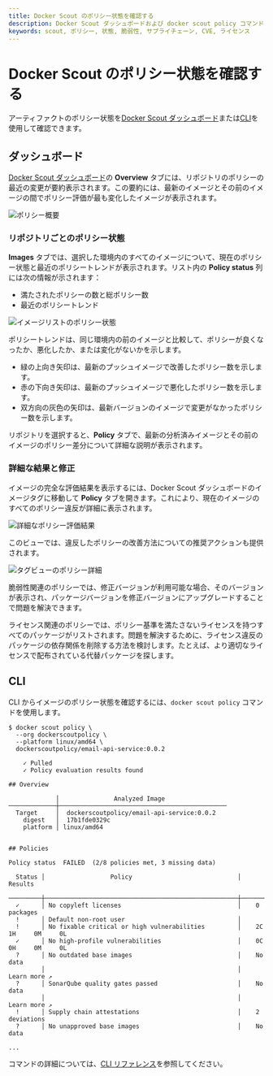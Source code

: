 ```yaml
---
title: Docker Scout のポリシー状態を確認する
description: Docker Scout ダッシュボードおよび docker scout policy コマンドを使用して、イメージのポリシー状態を確認する方法
keywords: scout, ポリシー, 状態, 脆弱性, サプライチェーン, CVE, ライセンス
---
```


# Docker Scout のポリシー状態を確認する

アーティファクトのポリシー状態を[Docker Scout ダッシュボード](#ダッシュボード)または[CLI](#cli)を使用して確認できます。

## ダッシュボード

[Docker Scout ダッシュボード](https://scout.docker.com/)の **Overview** タブには、リポジトリのポリシーの最近の変更が要約表示されます。この要約には、最新のイメージとその前のイメージの間でポリシー評価が最も変化したイメージが表示されます。

![ポリシー概要](/scout-ja/policy-overview.webp)

### リポジトリごとのポリシー状態

**Images** タブでは、選択した環境内のすべてのイメージについて、現在のポリシー状態と最近のポリシートレンドが表示されます。リスト内の **Policy status** 列には次の情報が示されます：

- 満たされたポリシーの数と総ポリシー数
- 最近のポリシートレンド

![イメージリストのポリシー状態](/scout-ja/policy-image-list.webp)

ポリシートレンドは、同じ環境内の前のイメージと比較して、ポリシーが良くなったか、悪化したか、または変化がないかを示します。

- 緑の上向き矢印は、最新のプッシュイメージで改善したポリシー数を示します。
- 赤の下向き矢印は、最新のプッシュイメージで悪化したポリシー数を示します。
- 双方向の灰色の矢印は、最新バージョンのイメージで変更がなかったポリシー数を示します。

リポジトリを選択すると、**Policy** タブで、最新の分析済みイメージとその前のイメージのポリシー差分について詳細な説明が表示されます。

### 詳細な結果と修正

イメージの完全な評価結果を表示するには、Docker Scout ダッシュボードのイメージタグに移動して **Policy** タブを開きます。これにより、現在のイメージのすべてのポリシー違反が詳細に表示されます。

![詳細なポリシー評価結果](/scout-ja/policy-detailed-results.webp)

このビューでは、違反したポリシーの改善方法についての推奨アクションも提供されます。

![タグビューのポリシー詳細](/scout-ja/policy-tag-view.webp)

脆弱性関連のポリシーでは、修正バージョンが利用可能な場合、そのバージョンが表示され、パッケージバージョンを修正バージョンにアップグレードすることで問題を解決できます。

ライセンス関連のポリシーでは、ポリシー基準を満たさないライセンスを持つすべてのパッケージがリストされます。問題を解決するために、ライセンス違反のパッケージの依存関係を削除する方法を検討します。たとえば、より適切なライセンスで配布されている代替パッケージを探します。

## CLI

CLI からイメージのポリシー状態を確認するには、`docker scout policy` コマンドを使用します。

```console
$ docker scout policy \
  --org dockerscoutpolicy \
  --platform linux/amd64 \
  dockerscoutpolicy/email-api-service:0.0.2

    ✓ Pulled
    ✓ Policy evaluation results found

## Overview

             │               Analyzed Image
​─────────────┼──────────────────────────────────────────────
  Target     │  dockerscoutpolicy/email-api-service:0.0.2
    digest   │  17b1fde0329c
    platform │ linux/amd64


## Policies

Policy status  FAILED  (2/8 policies met, 3 missing data)

  Status │                  Policy                             │           Results
​─────────┼─────────────────────────────────────────────────────┼──────────────────────────────
  ✓      │ No copyleft licenses                                │    0 packages
  !      │ Default non-root user                               │
  !      │ No fixable critical or high vulnerabilities         │    2C     1H     0M     0L
  ✓      │ No high-profile vulnerabilities                     │    0C     0H     0M     0L
  ?      │ No outdated base images                             │    No data
         │                                                     │    Learn more ↗
  ?      │ SonarQube quality gates passed                      │    No data
         │                                                     │    Learn more ↗
  !      │ Supply chain attestations                           │    2 deviations
  ?      │ No unapproved base images                           │    No data

...
```

コマンドの詳細については、[CLI リファレンス](https://docs.docker.com/reference/cli/docker/scout/policy/)を参照してください。
